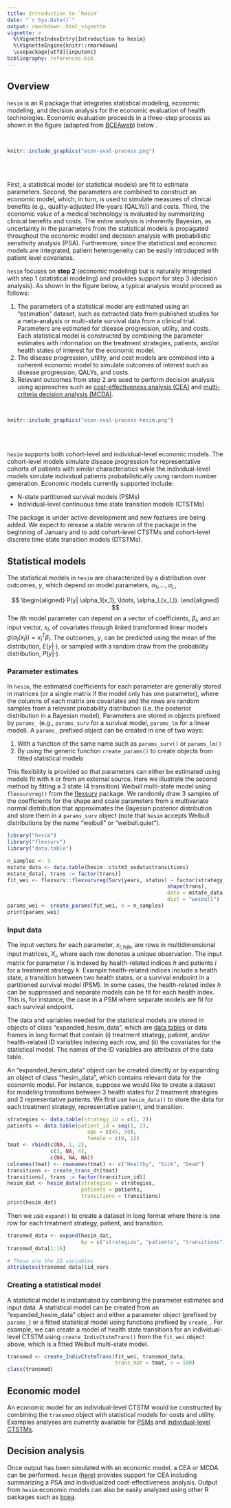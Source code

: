 ```yaml
---
title: Introduction to `hesim`
date: "`r Sys.Date()`"
output: rmarkdown::html_vignette
vignette: >
  %\VignetteIndexEntry{Introduction to hesim}
  %\VignetteEngine{knitr::rmarkdown}
  \usepackage[utf8]{inputenc}
bibliography: references.bib
---
```


## Overview
`hesim` is an R package that integrates statistical modeling, economic modeling, and decision analysis for the economic evaluation of health technologies. Economic evaluation proceeds in a three-step process as shown in the figure (adapted from [BCEAweb](https://egon.stats.ucl.ac.uk/projects/BCEAweb/)) below .

<br>
```r
knitr::include_graphics("econ-eval-process.png")
```
<br>
<br>

First, a statistical model (or statistical models) are fit to estimate parameters. Second, the parameters are combined to construct an economic model, which, in turn, is used to simulate measures of clinical benefits (e.g., quality-adjusted life-years (QALYs)) and costs. Third, the economic value of a medical technology is evaluated by summarizing clinical benefits and costs. The entire analysis is inherently Bayesian, as uncertainty in the parameters from the statistical models is propagated throughout the economic model and decision analysis with probabilistic sensitivity analysis (PSA). Furthermore, since the statistical and economic models are integrated, patient heterogeneity can be easily introduced with patient level covariates.

`hesim` focuses on **step 2** (economic modeling) but is naturally integrated with step 1 (statistical modeling) and provides support for step 3 (decision analysis). As shown in the figure below, a typical analysis would proceed as follows:

1. The parameters of a statistical model are estimated using an "estimation" dataset, such as extracted data from published studies for a meta-analysis or multi-state survival data from a clinical trial. Parameters are estimated for disease progression, utility, and costs. Each statistical model is constructed by combining the parameter estimates with information on the treatment strategies, patients, and/or health states of interest for the economic model.
2. The disease progression, utility, and cost models are combined into a coherent economic model to simulate outcomes of interest such as disease progression, QALYs, and costs.
3. Relevant outcomes from step 2 are used to perform decision analysis using approaches such as [cost-effectiveness analysis (CEA)](https://en.wikipedia.org/wiki/Cost-effectiveness_analysis) and [multi-criteria decision analysis (MCDA)](https://en.wikipedia.org/wiki/Multiple-criteria_decision_analysis). 

<br>
```r
knitr::include_graphics("econ-eval-process-hesim.png")
```
<br>
<br>

`hesim` supports both cohort-level and individual-level economic models. The cohort-level models simulate disease progression for representative cohorts of patients with similar characteristics while the individual-level models simulate individual patients probabilistically using random number generation. Economic models currently supported include:

* N-state partitioned survival models (PSMs)
* Individual-level continuous time state transition models (CTSTMs)

The package is under active development and new features are being added. We expect to release a stable version of the package in the beginning of January and to add cohort-level CTSTMs and cohort-level discrete time state transition models (DTSTMs). 

## Statistical models
The statistical models in `hesim` are characterized by a distribution over outcomes, $y$, which depend on model parameters, $\alpha_1, \ldots, \alpha_L$, 

$$
\begin{aligned}
P(y| \alpha_1(x_1), \ldots, \alpha_L(x_L)).
\end{aligned}
$$
The $l$th model parameter can depend on a vector of coefficients, $\beta_l$, and an input vector, $x_l$, of covariates through linked transformed linear models $g(\alpha_l(x_l)) =  x_l^T \beta_l$. The outcomes, $y$, can be predicted using the mean of the distribution, $E(y|\cdot)$, or sampled with a random draw from the probability distribution, $P(y|\cdot)$. 

### Parameter estimates
In `hesim`, the estimated coefficients for each parameter are generally stored in matrices (or a single matrix if the model only has one parameter), where the columns of each matrix are covariates and the rows are random samples from a relevant probability distribution (i.e. the posterior distribution in a Bayesian model). Parameters are stored in objects prefixed by `params_` (e.g., `params_surv` for a survival model, `params_lm` for a linear model). A `params_` prefixed object can be created in one of two ways:

1. With a function of the same name such as `params_surv()` or `params_lm()`
2. By using the generic function `create_params()` to create objects from fitted statistical models

This flexibility is provided so that parameters can either be estimated using models fit with `R` or from an external source. Here we illustrate the second method by fitting a 3 state (4 transition) Weibull multi-state model using `flexsurvreg()` from the [flexsurv](https://cran.r-project.org/web/packages/flexsurv/index.html) package. We randomly draw 3 samples of the coefficients for the shape and scale parameters from a multivariate normal distribution that approximates the Bayesian posterior distribution and store them in a `params_surv` object (note that `hesim` accepts Weibull distributions by the name "weibull" or "weibull.quiet").

```r
library("hesim")
library("flexsurv")
library("data.table")

n_samples <- 3 
mstate_data <- data.table(hesim::ctstm3_exdata$transitions)
mstate_data[, trans := factor(trans)]
fit_wei <- flexsurv::flexsurvreg(Surv(years, status) ~ factor(strategy_id)*trans +
                                                    shape(trans), 
                                                    data = mstate_data, 
                                                    dist = "weibull")
params_wei <- create_params(fit_wei, n = n_samples)
print(params_wei)
```

### Input data
The input vectors for each parameter, $x_{l,hijk}$, are rows in multidimensional input matrices, $X_l$, where each row denotes a unique observation. The input matrix for parameter $l$ is indexed by health-related indices $h$ and patients $i$ for a treatment strategy $k$. Example health-related indices include a health state, a transition between two health states, or a survival endpoint in a partitioned survival model (PSM). In some cases, the health-related index $h$ can be suppressed and separate models can be fit for each health index. This is, for instance, the case in a PSM where separate models are fit for each survival endpoint. 

The data and variables needed for the statistical models are stored in objects of class "expanded_hesim_data", which are [data tables](https://github.com/Rdatatable/data.table/wiki) or data frames in long format that contain (i) treatment strategy, patient, and/or health-related ID variables indexing each row, and (ii) the covariates for the statistical model. The names of the ID variables are attributes of the data table. 

An "expanded_hesim_data" object can be created directly or by expanding an object of class "hesim_data", which contains relevant data for the economic model. For instance, suppose we would like to create a dataset for modeling transitions between 3 health states for 2 treatment strategies and 2 representative patients. We first use `hesim_data()` to store the data for each treatment strategy, representative patient, and transition.

```r
strategies <- data.table(strategy_id = c(1, 2))
patients <- data.table(patient_id = seq(1, 2),
                          age = c(45, 50),
                          female = c(0, 1))
tmat <- rbind(c(NA, 1, 2),
              c(3, NA, 4),
              c(NA, NA, NA))
colnames(tmat) <- rownames(tmat) <- c("Healthy", "Sick", "Dead")
transitions <- create_trans_dt(tmat)
transitions[, trans := factor(transition_id)]
hesim_dat <- hesim_data(strategies = strategies,
                        patients = patients,
                        transitions = transitions)
print(hesim_dat)
```

Then we use `expand()` to create a dataset in long format where there is one row for each treatment strategy, patient, and transition.
```r
transmod_data <- expand(hesim_dat, 
                        by = c("strategies", "patients", "transitions"))
transmod_data[1:16]

# These are the ID variables
attributes(transmod_data)$id_vars
```

### Creating a statistical model
A statistical model is instantiated by combining the parameter estimates and input data. A statistical model can be created from an "expanded_hesim_data" object and either a parameter object (prefixed by `params_`) or a fitted statistical model using functions prefixed by `create_`. For example, we can create a model of health state transitions for an individual-level CTSTM using `create_IndivCtstmTrans()` from the `fit_wei` object above, which is a fitted Weibull multi-state model.

```r
transmod <- create_IndivCtstmTrans(fit_wei, transmod_data,
                                   trans_mat = tmat, n = 100)
class(transmod)
```

## Economic model
An economic model for an individual-level CTSTM would be constructed by combining the `transmod` object with statistical models for costs and utility. Examples analyses are currently available for [PSMs](psm.html) and [individual-level CTSTMs](https://innovationvalueinitiative.github.io/modern-software-HTA/example.html). 

## Decision analysis
Once output has been simulated with an economic model, a CEA or MCDA can be performed. `hesim` ([here](icea.html)) provides support for CEA including summarizing a PSA and individualized cost-effectiveness analysis. Output from `hesim` economic models can also be easily analyzed using other R packages such as [bcea](https://sites.google.com/a/statistica.it/gianluca/bcea). 